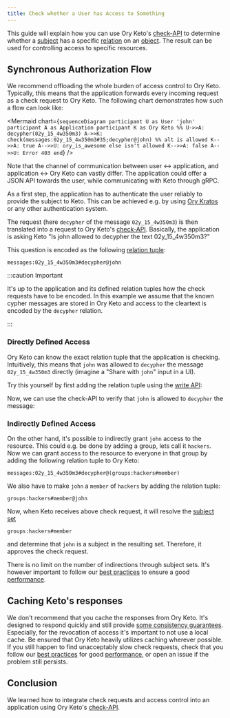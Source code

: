 ```yaml
---
title: Check whether a User has Access to Something
---
```



This guide will explain how you can use Ory Keto's
[check-API](../concepts/api-overview.mdx#check-relation-tuple) to determine
whether a [subject](../concepts/subjects.mdx) has a specific
[relation](../concepts/relation-tuples.mdx) on an
[object](../concepts/objects.mdx). The result can be used for controlling access
to specific resources.

## Synchronous Authorization Flow

We recommend offloading the whole burden of access control to Ory Keto.
Typically, this means that the application forwards every incoming request as a
check request to Ory Keto. The following chart demonstrates how such a flow can
look like:

<Mermaid
  chart={`
sequenceDiagram
    participant U as User 'john'
    participant A as Application
    participant K as Ory Keto
%%
    U->>A: decypher(02y_15_4w350m3)
    A->>K: check(messages:02y_15_4w350m3#35;decypher@john)
%%
    alt is allowed
      K-->>A: true
      A-->>U: ory_is_awesome
    else isn't allowed
      K-->>A: false
      A-->>U: Error 403
    end
`}
/>

Note that the channel of communication between user <-> application, and
application <-> Ory Keto can vastly differ. The application could offer a JSON
API towards the user, while communicating with Keto through gRPC.

As a first step, the application has to authenticate the user reliably to
provide the subject to Keto. This can be achieved e.g. by using
[Ory Kratos](https://www.ory.sh/kratos/docs/) or any other authentication
system.

The request (here `decypher` of the message `02y_15_4w350m3`) is then translated
into a request to Ory Keto's
[check-API](../concepts/api-overview.mdx#check-relation-tuple). Basically, the
application is asking Keto "Is john allowed to decypher the text
02y_15_4w350m3?"

This question is encoded as the following
[relation tuple](../concepts/relation-tuples.mdx):

```keto-relation-tuples
messages:02y_15_4w350m3#decypher@john
```

:::caution Important

It's up to the application and its defined relation tuples how the check
requests have to be encoded. In this example we assume that the known cypher
messages are stored in Ory Keto and access to the cleartext is encoded by the
`decypher` relation.

:::

### Directly Defined Access

Ory Keto can know the exact relation tuple that the application is checking.
Intuitively, this means that `john` was allowed to `decypher` the message
`02y_15_4w350m3` directly (imagine a "Share with `john`" input in a UI).

Try this yourself by first adding the relation tuple using the
[write API](../concepts/api-overview.mdx#write-apis):

<CodeTabs
  sampleId="simple-access-check-guide/00-write-direct-access"
  version="v0.7.0-alpha.1"
/>

Now, we can use the check-API to verify that `john` is allowed to `decypher` the
message:

<CodeTabs
  sampleId="simple-access-check-guide/01-check-direct-access"
  version="v0.7.0-alpha.1"
/>

### Indirectly Defined Access

On the other hand, it's possible to indirectly grant `john` access to the
resource. This could e.g. be done by adding a group, lets call it `hackers`. Now
we can grant access to the resource to everyone in that group by adding the
following relation tuple to Ory Keto:

```keto-relation-tuples
messages:02y_15_4w350m3#decypher@(groups:hackers#member)
```

We also have to make `john` a `member` of `hackers` by adding the relation
tuple:

```keto-relation-tuples
groups:hackers#member@john
```

Now, when Keto receives above check request, it will resolve the
[subject set](../concepts/subjects.mdx#subject-sets)

```keto-relation-tuples
groups:hackers#member
```

and determine that `john` is a subject in the resulting set. Therefore, it
approves the check request.

There is no limit on the number of indirections through subject sets. It's
however important to follow our
[best practices](./access-control-list-design-best-practices.mdx) to ensure a
good [performance](../performance.mdx).

## Caching Keto's responses

We don't recommend that you cache the responses from Ory Keto. It's designed
to respond quickly and still provide
[some consistency guarantees](../concepts/snaptokens-evaluation-consistency.mdx).
Especially, for the revocation of access it's important to not use a local
cache. Be ensured that Ory Keto heavily utilizes caching wherever possible. If
you still happen to find unacceptably slow check requests, check that you follow
our [best practices](./access-control-list-design-best-practices.mdx) for good
[performance](../performance.mdx), or open an issue if the problem still
persists.

## Conclusion

We learned how to integrate check requests and access control into an
application using Ory Keto's
[check-API](../concepts/api-overview.mdx#check-relation-tuple).
